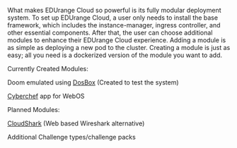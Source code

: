 
What makes EDUrange Cloud so powerful is its fully modular deployment system. To set up EDUrange Cloud, a user only needs to install the base framework, which includes the instance-manager, ingress controller, and other essential components. After that, the user can choose additional modules to enhance their EDUrange Cloud experience. Adding a module is as simple as deploying a new pod to the cluster. Creating a module is just as easy; all you need is a dockerized version of the module you want to add.

Currently Created Modules:

Doom emulated using [DosBox](https://www.dosbox.com/) (Created to test the system)

[Cyberchef](https://cyberchef.org/) app for WebOS


Planned Modules:

[CloudShark](https://github.com/cloudshark) (Web based Wireshark alternative)

Additional Challenge types/challenge packs
